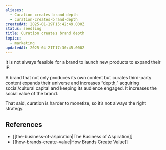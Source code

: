 ```yaml
---
aliases:
  - Curation creates brand depth
  - curation-creates-brand-depth
createdAt: 2025-01-19T15:42:49.000Z
status: seedling
title: Curation creates brand depth
topics:
  - marketing
updatedAt: 2025-04-21T17:30:45.000Z
---
```

It is not always feasible for a brand to launch new products to expand their IP.

A brand that not only produces its own content but curates third-party content expands their universe and increases “depth,” acquiring social/cultural capital and keeping its audience engaged. It increases the social value of the brand.

That said, curation is harder to monetize, so it’s not always the right strategy.

## References

- [[the-business-of-aspiration|The Business of Aspiration]]
- [[how-brands-create-value|How Brands Create Value]]
